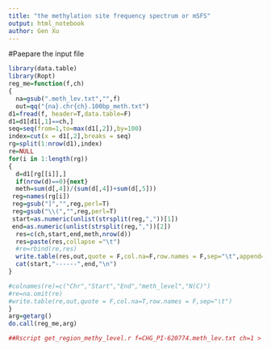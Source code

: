 ```yaml
---
title: "the methylation site frequency spectrum or mSFS"
output: html_notebook
author: Gen Xu
---
```

#Paepare the input file
```R
library(data.table)
library(Ropt)
reg_me=function(f,ch)
{
  na=gsub(".meth_lev.txt","",f)
  out=qq("{na}.chr{ch}.100bp_meth.txt")
d1=fread(f, header=T,data.table=F) 
d1=d1[d1[,1]==ch,]
seq=seq(from=1,to=max(d1[,2]),by=100)
index=cut(x = d1[,2],breaks = seq)
rg=split(1:nrow(d1),index)
re=NULL
for(i in 1:length(rg))
{
  d=d1[rg[[i]],]
  if(nrow(d)==0){next}
  meth=sum(d[,4])/(sum(d[,4])+sum(d[,5]))
 reg=names(rg[i])
 reg=gsub("]","",reg,perl=T)
 reg=gsub("\\(","",reg,perl=T)
 start=as.numeric(unlist(strsplit(reg,","))[1])
 end=as.numeric(unlist(strsplit(reg,","))[2])
  res=c(ch,start,end,meth,nrow(d))
  res=paste(res,collapse ="\t")
  #re=rbind(re,res)
  write.table(res,out,quote = F,col.na=F,row.names = F,sep="\t",append=T)
  cat(start,"------",end,"\n")
}

#colnames(re)=c("Chr","Start","End","meth_level","N(C)")
#re=na.omit(re)
#write.table(re,out,quote = F,col.na=T,row.names = F,sep="\t")
}
arg=getarg()
do.call(reg_me,arg)

##Rscript get_region_methy_level.r f=CHG_PI-620774.meth_lev.txt ch=1 > CHG_PI-620774.meth_lev.txt_Chr1.log
```